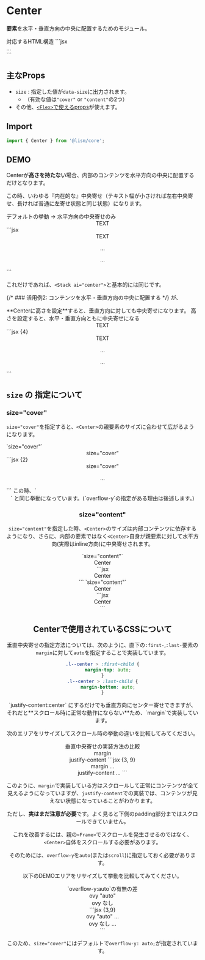 
# Center

**要素**を水平・垂直方向の中央に配置するためのモジュール。



<Demo>
	<Demo.Title>対応するHTML構造</Demo.Title>
	<Demo.Code>
	```jsx
	<div class="l--center">...</div>
	```
	</Demo.Code>
</Demo>


## 主なProps
- `size` : 指定した値が`data-size`に出力されます。
	- （有効な値は`"cover"` or `"content"`の2つ）
- その他、[`<Flex>`で使えるprops](/docs/components/Flex#props)が使えます。


## Import

```js
import { Center } from '@lism/core';
```

## DEMO

Centerが**高さを持たない**場合、内部のコンテンツを水平方向の中央に配置するだけとなります。

この時、いわゆる『内在的な』中央寄せ（テキスト幅が小さければ左右中央寄せ、長ければ普通に左寄せ状態と同じ状態）になります。

<Demo>
	<Demo.Title>
		デフォルトの挙動 → 水平方向の中央寄せのみ
	</Demo.Title>
	<Demo.Preview resize>
		<Center p={30} gap={30}>
			<Text fz="l">TEXT</Text>
			<DammyText length="xs" />
			<DammyText length="m" />
		</Center>
	</Demo.Preview>
	<Demo.Code>
		```jsx
		<Center p={30} gap={30}>
			<Text fz="l">TEXT</Text>
			<p>...</p>
			<p>...</p>
		</Center>
		```
	</Demo.Code>
</Demo>


これだけであれば、`<Stack ai="center">`と基本的には同じです。

{/* ### 活用例2: コンテンツを水平・垂直方向の中央に配置する */}
が、

<Alert preset="point">
**Centerに高さを設定**すると、垂直方向に対しても中央寄せになります。
</Alert>

<Demo>
	<Demo.Title>
		高さを設定すると、水平・垂直方向ともに中央寄せになる
	</Demo.Title>
	<Demo.Preview resize>
		<Center p={30} gap={30} h="50vh">
			<Text fz="l" fw="700">TEXT</Text>
			<DammyText length="xs" />
			<DammyText length="m" />
		</Center>
	</Demo.Preview>
	<Demo.Code>
		```jsx {4}
		<Center
			p={30}
			gap={30}
			h="50vh"
		>
			<Text fz="l" fw="700">TEXT</Text>
			<p>...</p>
			<p>...</p>
		</Center>
		```
	</Demo.Code>
</Demo>


## `size` の 指定について

### size="cover"

`size="cover"`を指定すると、`<Center>`の親要素のサイズに合わせて広がるようになります。

<Demo>
	<Demo.Title>
		`size="cover"`
	</Demo.Title>
	<Demo.Preview resize>
		<Frame aspect="4/3" bgc="pale">
			<Center size="cover" gap={30} p="box" bd>
				<Text fz="l" fw="700">size="cover"</Text>
				<DammyText/>
			</Center>
		</Frame>
	</Demo.Preview>
	<Demo.Code>
		```jsx {2}
		<Frame aspect="4/3" bgc="pale">
			<Center size="cover" gap={30} p="box" bd>
				<Text fz="l" fw="700">size="cover"</Text>
				<p>...</p>
			</Center>
		</Frame>
		```
	</Demo.Code>
</Demo>

<Alert preset="info">
この時、`<Center w="100%" h="100%" ovy="auto">` と同じ挙動になっています。(`overflow-y`の指定がある理由は後述します。)
</Alert>


### size="content"

`size="content"`を指定した時、`<Center>`のサイズは内部コンテンツに依存するようになり、さらに、内部の要素ではなく`<Center>`自身が親要素に対して水平方向(実際はinline方向)に中央寄せされます。

<Demo>
	<Demo.Title>
		`size="content"`
	</Demo.Title>
	<Demo.Preview resize>
		<Box bgc="pale">
			<Center size="content" p={20} bd>
				<Text fz="l" fw="700">Center</Text>
			</Center>
		</Box>
	</Demo.Preview>
	<Demo.Code>
		```jsx
		<Box bgc="pale">
			<Center size="content" p={20} bd>
				<Text fz="l" fw="700">Center</Text>
			</Center>
		</Box>
		```
	</Demo.Code>
</Demo>

<Demo>
	<Demo.Title>
		`size="content"`
	</Demo.Title>
	<Demo.Preview resize>
		<Frame aspect="2/1" bgc="pale">
			<Center size="content" p={20} gap={20} bd h="100%">
				<Text fz="l" fw="700">Center</Text>
			</Center>
		</Frame>
	</Demo.Preview>
	<Demo.Code>
		```jsx
		<Frame aspect="2/1" bgc="pale">
			<Center size="content" p={20} gap={20} bd h="100%">
				<Text fz="l" fw="700">Center</Text>
			</Center>
		</Frame>
		```
	</Demo.Code>
</Demo>


## Centerで使用されているCSSについて

垂直中央寄せの指定方法については、次のように、直下の`:first-`,`:last-`要素の`margin`に対して`auto`を指定することで実装しています。

```scss
.l--center > :first-child {
	margin-top: auto;
}
.l--center > :last-child {
	margin-bottom: auto;
}
```

<Alert preset="info">
	`justify-content:center` にするだけでも垂直方向にセンター寄せできますが、それだと**スクロール時に正常な動作にならない**ため、`margin`で実装しています。
</Alert>


次のエリアをリサイズしてスクロール時の挙動の違いを比較してみてください。


<Demo>
	<Demo.Title>
		垂直中央寄せの実装方法の比較
	</Demo.Title>
	<Demo.Preview resize>
		<Columns cols="2" fz="s" lh="s">
			<Frame aspect="4/3" bgc="pale">
				<Center h="100%" p='box'>
					<Text fw="700">margin</Text>
					<DammyText length="l" mbs={20}/>
				</Center>
			</Frame>
			<Frame aspect="4/3" bgc="pale">
				<Stack ai="center" jc="center" h="100%" p='box'>
					<Text fw="700">justify-content</Text>
					<DammyText length="l" mbs={20}/>
				</Stack>
			</Frame>
		</Columns>
	</Demo.Preview>
		<Demo.Code>
		```jsx {3, 9}
		<Columns cols="2" fz="s" lh="s">
			<Frame aspect="4/3" bgc="pale">
				<Center h="100%" p='box'>
					<Text fw="700">margin</Text>
					...
				</Center>
			</Frame>
			<Frame aspect="4/3" bgc="pale">
				<Stack ai="center" jc="center" h="100%" p='box'>
					<Text fw="700">justify-content</Text>
					...
				</Stack>
			</Frame>
		</Columns>
		```
	</Demo.Code>
</Demo>


このように、`margin`で実装している方はスクロールして正常にコンテンツが全て見えるようになっていますが、`justify-content`での実装では、コンテンツが見えない状態になっていることがわかります。


ただし、**実はまだ注意が必要**です。よく見ると下側のpadding部分まではスクロールできていません。

これを改善するには、親の`<Frame>`でスクロールを発生させるのではなく、`<Center>`自体をスクロールする必要があります。

そのためには、`overflow-y`を`auto`(または`scroll`)に指定しておく必要があります。

以下のDEMOエリアをリサイズして挙動を比較してみてください。

<Demo>
	<Demo.Title>
		`overflow-y:auto`の有無の差
	</Demo.Title>
	<Demo.Preview resize>
		<Columns cols="2" fz="s" lh="s">
			<Frame aspect="4/3" bgc="pale">
				<Center h="100%" pX={30} pY={40} ovy="auto">
					<Text fz="l" fw="700">ovy "auto"</Text>
					<DammyText length="l" mbs={20} />
				</Center>
			</Frame>
			<Frame aspect="4/3" bgc="pale">
				<Center h="100%" pX={30} pY={40}>
					<Text fz="l" fw="700">ovy なし</Text>
					<DammyText length="l" mbs={20} />
				</Center>
			</Frame>
		</Columns>
	</Demo.Preview>
	<Demo.Code>
		```jsx {3,9}
		<Columns cols="2" fz="s" lh="s">
			<Frame aspect="4/3" bgc="pale">
				<Center h="100%" pX={30} pY={40} ovy="auto">
					<Text fz="l" fw="700">ovy "auto"</Text>
					...
				</Center>
			</Frame>
			<Frame aspect="4/3" bgc="pale">
				<Center h="100%" pX={30} pY={40}>
					<Text fz="l" fw="700">ovy なし</Text>
					...
				</Center>
			</Frame>
		</Columns>
		```
	</Demo.Code>
</Demo>


このため、`size="cover"`にはデフォルトで`overflow-y: auto;`が指定されています。

